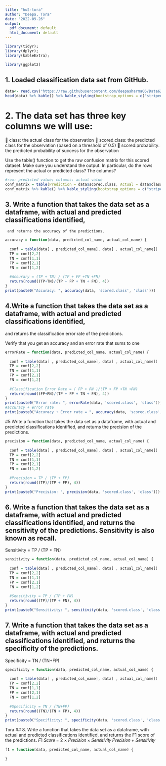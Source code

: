 ---
title: "hw2-tora"
author: "Deepa, Tora"
date: "2022-09-26"
output:
  pdf_document: default
  html_document: default
---


```{r}
library(tidyr);
library(dplyr); 
library(kableExtra);

library(ggplot2)
```


## 1. Loaded classification data set from GitHub.

```{r}
data<- read.csv("https://raw.githubusercontent.com/deepasharma06/Data621-HW2/main/classification-output-data.csv")
head(data) %>% kable() %>% kable_styling(bootstrap_options = c("striped", "hover", "condensed"), full_width = TRUE, position = "center", font_size = 15)
```

# 2. The data set has three key columns we will use:
 class: the actual class for the observation
 scored.class: the predicted class for the observation (based on a threshold of 0.5)
 scored.probability: the predicted probability of success for the observation

Use the table() function to get the raw confusion matrix for this scored dataset. Make sure you understand 
the output. In particular, do the rows represent the actual or predicted class? The columns?


```{r confusion matrix}
#row: predicted value; columns: actual value
conf_matrix = table(Prediction = data$scored.class, Actual = data$class)
conf_matrix %>% kable() %>% kable_styling(bootstrap_options = c("striped", "hover", "condensed"), full_width = TRUE, position = "center", font_size = 15)
```



## 3. Write a function that takes the data set as a dataframe, with actual and predicted classifications identified, 
     and returns the accuracy of the predictions.


```{r accuracy}
accuracy = function(data, predicted_col_name, actual_col_name) {
  
  conf = table(data[ , predicted_col_name], data[ , actual_col_name])
  TP = conf[2,2]
  TN = conf[1,1]
  FP = conf[2,1]
  FN = conf[1,2]
  
  #Accurary = (TP + TN) / (TP + FP +TN +FN)
  return(round((TP+TN)/(TP + FP + TN + FN), 4))
}
print(paste0("Accuracy: ", accuracy(data, 'scored.class', 'class')))
```

## 4.Write a function that takes the data set as a dataframe, with actual and predicted classifications identified, 
and returns the classification error rate of the predictions.


Verify that you get an accuracy and an error rate that sums to one

```{r errorRate}
errorRate = function(data, predicted_col_name, actual_col_name) {
  
  conf = table(data[ , predicted_col_name], data[ , actual_col_name])
  TP = conf[2,2]
  TN = conf[1,1]
  FP = conf[2,1]
  FN = conf[1,2]
  
  #Classification Error Rate = ( FP + FN )/(TP + FP +TN +FN)
  return(round((FP+FN)/(TP + FP + TN + FN), 4))
}
print(paste0("Error rate: ", errorRate(data, 'scored.class', 'class')))
#accuracy + error rate
print(paste0("Accuracy + Error rate = ", accuracy(data, 'scored.class', 'class'), " + ", errorRate(data, 'scored.class', 'class'), " = ", (accuracy(data, 'scored.class', 'class') + errorRate(data, 'scored.class', 'class'))))
```





#5 Write a function that takes the data set as a dataframe, with actual and predicted classifications identified, and returns the precision of the predictions.


```{r precision}
precision = function(data, predicted_col_name, actual_col_name) {
  
  conf = table(data[ , predicted_col_name], data[ , actual_col_name])
  TP = conf[2,2]
  TN = conf[1,1]
  FP = conf[2,1]
  FN = conf[1,2]
  
  #Precision = TP / (TP + FP)
  return(round((TP)/(TP + FP), 4))
}
print(paste0("Precision: ", precision(data, 'scored.class', 'class')))
```


## 6. Write a function that takes the data set as a dataframe, with actual and predicted classifications identified, and returns the sensitivity of the predictions. Sensitivity is also known as recall.

Sensitivity = TP / (TP + FN)




```{r sensitivity}
sensitivity = function(data, predicted_col_name, actual_col_name) {
  
  conf = table(data[ , predicted_col_name], data[ , actual_col_name])
  TP = conf[2,2]
  TN = conf[1,1]
  FP = conf[2,1]
  FN = conf[1,2]
  
  #Sensitivity = TP / (TP + FN)
  return(round((TP)/(TP + FN), 4))
}
print(paste0("Sensitivity: ", sensitivity(data, 'scored.class', 'class')))
```


## 7. Write a function that takes the data set as a dataframe, with actual and predicted classifications identified, and returns the specificity of the predictions.

Specificity = TN / (TN+FP)


```{r specificity}
specificity = function(data, predicted_col_name, actual_col_name) {
  
  conf = table(data[ , predicted_col_name], data[ , actual_col_name])
  TP = conf[2,2]
  TN = conf[1,1]
  FP = conf[2,1]
  FN = conf[1,2]
  
  #Specificity = TN / (TN+FP)
  return(round((TN)/(TN + FP), 4))
}
print(paste0("Specificity: ", specificity(data, 'scored.class', 'class')))
```


Tora
## 8.  Write a function that takes the data set as a dataframe, with actual and predicted classifications identified,
and returns the F1 score of the predictions.
𝐹1 𝑆𝑐𝑜𝑟𝑒 = 2 × 𝑃𝑟𝑒𝑐𝑖𝑠𝑖𝑜𝑛 × 𝑆𝑒𝑛𝑠𝑖𝑡𝑖𝑣𝑖𝑡𝑦
𝑃𝑟𝑒𝑐𝑖𝑠𝑖𝑜𝑛 + 𝑆𝑒𝑛𝑠𝑖𝑡𝑖𝑣𝑖𝑡𝑦

```{r}
f1 = function(data, predicted_col_name, actual_col_name) {
  
} 
```






















